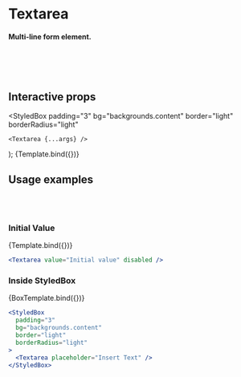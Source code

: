 
<Meta title="Basic Presentation/Textarea" component={Textarea} />

# Textarea

#### Multi-line form element.

<br />
<br />
<br />

## Interactive props

  <StyledBox
    padding="3"
    bg="backgrounds.content"
    border="light"
    borderRadius="light"
  >
    <Textarea {...args} />
  </StyledBox>
);

<Canvas>
  <Story
    name="Default"
    args={{
      placeholder: "Interactive Textarea",
      disabled: false,
      rows: 3
    }}
  >
    {Template.bind({})}
  </Story>
</Canvas>

<ArgsTable story="Default" />

## Usage examples

<br />
<br />

### Initial Value

<Canvas>
  <Story name="Initial Value" args={{ value: "Initial value", disabled: true }}>
    {Template.bind({})}
  </Story>
</Canvas>

```jsx
<Textarea value="Initial value" disabled />
```

### Inside StyledBox

<Canvas>
  <Story name="Inside StyledBox" args={{ placeholder: "Insert Text" }}>
    {BoxTemplate.bind({})}
  </Story>
</Canvas>

```jsx
<StyledBox
  padding="3"
  bg="backgrounds.content"
  border="light"
  borderRadius="light"
>
  <Textarea placeholder="Insert Text" />
</StyledBox>
```
